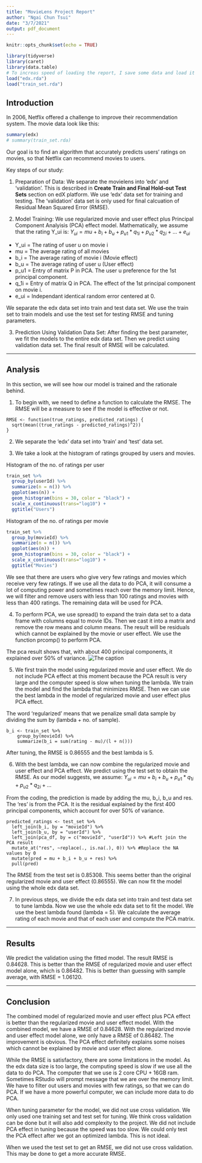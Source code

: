 ```yaml
---
title: "MovieLens Project Report"
author: "Ngai Chun Tsui"
date: "3/7/2021"
output: pdf_document
---
```


```r
knitr::opts_chunk$set(echo = TRUE)
```


```r
library(tidyverse)
library(caret)
library(data.table)
# To increas speed of loading the report, I save some data and load it here.
load("edx.rda")
load("train_set.rda")
```


## Introduction
In 2006, Netflix offered a challenge to improve their recommendation system. The movie data look like this:

```r
summary(edx)
# summary(train_set.rda)
```

Our goal is to find an algorithm that accurately predicts users' ratings on movies, so that Netflix can recommend movies to users.

Key steps of our study:

1. Preparation of Data:
We separate the movielens into 'edx' and 'validation'. This is described in **Create Train and Final Hold-out Test Sets** section on edX platform. We use 'edx' data set for training and testing. The 'validation' data set is only used for final calcuation of Residual Mean Squared Error (RMSE). 
  
2. Model Training:
We use regularized movie and user effect plus Principal Component Analyisis (PCA) effect model.
Mathematically, we assume that the rating Y_ui is:
$Y_{ui} = mu + b_i + b_u + p_{u1}*q_{1i} + p_{u2}*q_{2i} + ... + e_{ui}$
  
* Y_ui = The rating of user u on movie i
* mu = The average rating of all movies
* b_i = The average rating of movie i (Movie effect)
* b_u = The average rating of user u (User effect)
* p_u1 = Entry of matrix P in PCA. The user u preference for the 1st principal component.
* q_1i = Entry of matrix Q in PCA. The effect of the 1st principal component on movie i.
* e_ui = Independant identical random error centered at 0.
  
We separate the edx data set into train and test data set. We use the train set to train models and use the test set for testing RMSE and tuning parameters.
  
3. Prediction Using Validation Data Set:
After finding the best parameter, we fit the models to the entire edx data set. Then we predict using validation data set. The final result of RMSE will be calculated.
  

-----

## Analysis
In this section, we will see how our model is trained and the rationale behind.

1. To begin with, we need to define a function to calculate the RMSE. The RMSE will be a measure to see if the model is effective or not.
```
RMSE <- function(true_ratings, predicted_ratings) {
  sqrt(mean((true_ratings - predicted_ratings)^2))
}
```

2. We separate the 'edx' data set into 'train' and 'test' data set.

3. We take a look at the histogram of ratings grouped by users and movies.

Histogram of the no. of ratings per user
```r
train_set %>%
  group_by(userId) %>%
  summarize(n = n()) %>%
  ggplot(aes(n)) +
  geom_histogram(bins = 30, color = "black") +
  scale_x_continuous(trans="log10") +
  ggtitle("Users")
```

Histogram of the no. of ratings per movie
```r
train_set %>%
  group_by(movieId) %>%
  summarize(n = n()) %>%
  ggplot(aes(n)) +
  geom_histogram(bins = 30, color = "black") +
  scale_x_continuous(trans="log10") +
  ggtitle("Movies")
```

We see that there are users who give very few ratings and movies which receive very few ratings. If we use all the data to do PCA, it will consume a lot of computing power and sometimes reach over the memory limit. Hence, we will filter and remove users with less than 100 ratings and movies with less than 400 ratings. The remaining data will be used for PCA.


4. To perform PCA, we use spread() to expand the train data set to a data frame with columns equal to movie IDs. Then we cast it into a matrix and remove the row means and column means. The result will be residuals which cannot be explained by the movie or user effect. We use the function prcomp() to perform PCA.

The pca result shows that, with about 400 principal components, it explained over 50% of variance.
![The caption](temp_pca_plot.jpg)

5. We first train the model using regularized movie and user effect. We do not include PCA effect at this moment because the PCA result is very large and the computer speed is slow when tuning the lambda. We train the model and find the lambda that minimizes RMSE. Then we can use the best lambda in the model of regularized movie and user effect plus PCA effect.

The word 'regularized' means that we penalize small data sample by dividing the sum by (lambda + no. of sample).
```
b_i <- train_set %>%
    group_by(movieId) %>%
    summarize(b_i = sum(rating - mu)/(l + n()))
```

After tuning, the RMSE is 0.86555 and the best lambda is 5.

6. With the best lambda, we can now combine the regularized movie and user effect and PCA effect.
We predict using the test set to obtain the RMSE. As our model suggests, we assume:
$Y_{ui} = mu + b_i + b_u + p_{u1}*q_{1i} + p_{u2}*q_{2i} + ...$

From the coding, the prediction is made by adding the mu, b_i, b_u and res. The 'res' is from the PCA. It is the residual explained by the first 400 principal components, which account for over 50% of variance.
```
predicted_ratings <- test_set %>%
  left_join(b_i, by = "movieId") %>%
  left_join(b_u, by = "userId") %>%
  left_join(pca_df, by = c("movieId", "userId")) %>% #Left join the PCA result
  mutate_at("res", ~replace(., is.na(.), 0)) %>% #Replace the NA values by 0
  mutate(pred = mu + b_i + b_u + res) %>%
  pull(pred)
```

The RMSE from the test set is 0.85308. This seems better than the original regularized movie and user effect (0.86555). We can now fit the model using the whole edx data set.

7. In previous steps, we divide the edx data set into train and test data set to tune lambda. Now we use the whole edx data set to fit the model. We use the best lambda found (lambda = 5). We calculate the average rating of each movie and that of each user and compute the PCA matrix.


-----

## Results
We predict the validation using the fitted model. The result RMSE is 0.84628. This is better than the RMSE of regularized movie and user effect model alone, which is 0.86482. This is better than guessing with sample average, with RMSE = 1.06120.
 


-----

## Conclusion
The combined model of regularized movie and user effect plus PCA effect is better than the regularized movie and user effect model. With the combined model, we have a RMSE of 0.84628. With the regularized movie and user effect model alone, we only have a RMSE of 0.86482. The improvement is obvious. The PCA effect definitely explains some noises which cannot be explained by movie and user effect alone.

While the RMSE is satisfactory, there are some limitations in the model. As the edx data size is too large, the computing speed is slow if we use all the data to do PCA. The computer that we use is 2 core CPU + 16GB ram. Sometimes RStudio will prompt message that we are over the memory limit. We have to filter out users and movies with few ratings, so that we can do PCA. If we have a more powerful computer, we can include more data to do PCA.

When tuning parameter for the model, we did not use cross validation. We only used one training set and test set for tuning. We think cross validation can be done but it will also add complexity to the project. We did not include PCA effect in tuning because the speed was too slow. We could only test the PCA effect after we got an optimized lambda. This is not ideal.

When we used the test set to get an RMSE, we did not use cross validation. This may be done to get a more accurate RMSE.
